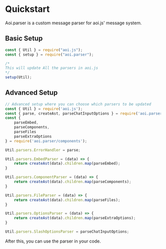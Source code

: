 # Quickstart

Aoi.parser is a custom message parser for aoi.js' message system.

## Basic Setup

```js copy showLineNumbers
const { Util } = require("aoi.js");
const { setup } = require("aoi.parser");

/*
This will update All the parsers in aoi.js
*/
setup(Util);
```

## Advanced Setup

```js copy showLineNumbers
// Advanced setup where you can choose which parsers to be updated
const { Util } = require('aoi.js');
const { parse, createAst, parseChatInputOptions } = require('aoi.parser');
const {
    parseEmbed,
    parseComponents,
    parseFiles
    parseExtraOptions
} = require('aoi.parser/components');

Util.parsers.ErrorHandler = parse;

Util.parsers.EmbedParser = (data) => {
    return createAst(data).children.map(parseEmbed);
}

Util.parsers.ComponentParser = (data) => {
    return createAst(data).children.map(parseComponents);
}

Util.parsers.FileParser = (data) => {
    return createAst(data).children.map(parseFiles);
}

Util.parsers.OptionsParser = (data) => {
    return createAst(data).children.map(parseExtraOptions);
}

Util.parsers.SlashOptionsParser = parseChatInputOptions;
```


<Callout type="info" emoji="ℹ">
  After this, you can use the parser in your code.
</Callout>